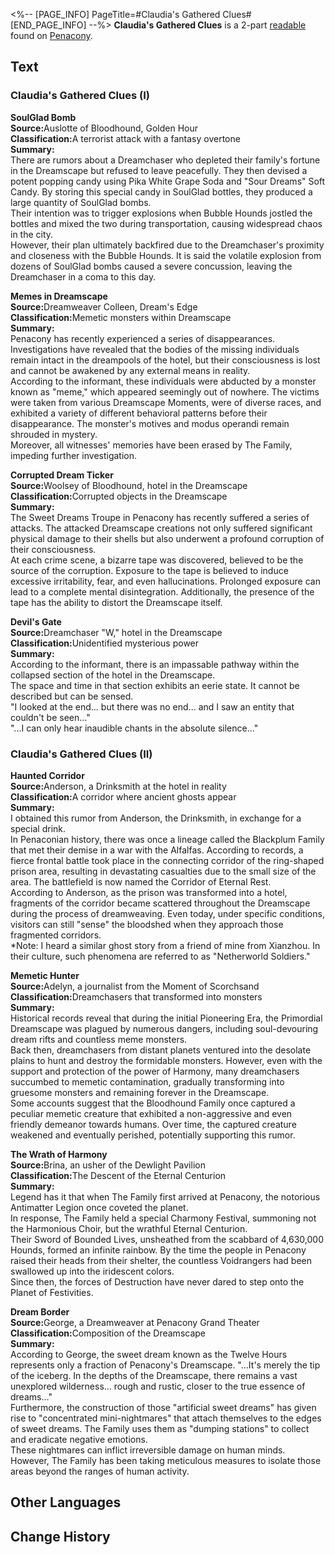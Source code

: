 <%-- [PAGE_INFO]
PageTitle=#Claudia's Gathered Clues#
[END_PAGE_INFO] --%>
{{Readable Infobox
|id           = 336
|partIds      = 190613;190641
|title        = 
|image        = Item Penacony Readable 1.png
|world        = Penacony
|parts        = 2
|author       = <!--to be added-->
|description  = Claudia's notebook used to record peculiar incidents in Penacony.
|part1        = Claudia's Gathered Clues (I)
|source1      = {{cx|Source missing}}
|part2        = Claudia's Gathered Clues (II)
|source2      = {{cx|Source missing}}
|characters   = 
|factions     = 
}}
'''Claudia's Gathered Clues''' is a 2-part [[readable]] found on [[Penacony]].
<!--
==Location==
{{Map Embed|<map name>|<marker id>}}
-->
==Text==
===Claudia's Gathered Clues (I)===
'''SoulGlad Bomb'''<br />'''Source: '''Auslotte of Bloodhound, Golden Hour<br />'''Classification: '''A terrorist attack with a fantasy overtone<br />'''Summary:'''<br />There are rumors about a Dreamchaser who depleted their family's fortune in the Dreamscape but refused to leave peacefully. They then devised a potent popping candy using Pika White Grape Soda and "Sour Dreams" Soft Candy. By storing this special candy in SoulGlad bottles, they produced a large quantity of SoulGlad bombs.<br />Their intention was to trigger explosions when Bubble Hounds jostled the bottles and mixed the two during transportation, causing widespread chaos in the city.<br />However, their plan ultimately backfired due to the Dreamchaser's proximity and closeness with the Bubble Hounds. It is said the volatile explosion from dozens of SoulGlad bombs caused a severe concussion, leaving the Dreamchaser in a coma to this day.

'''Memes in Dreamscape'''<br />'''Source: '''Dreamweaver Colleen, Dream's Edge<br />'''Classification: '''Memetic monsters within Dreamscape<br />'''Summary:'''<br />Penacony has recently experienced a series of disappearances. Investigations have revealed that the bodies of the missing individuals remain intact in the dreampools of the hotel, but their consciousness is lost and cannot be awakened by any external means in reality.<br />According to the informant, these individuals were abducted by a monster known as "meme," which appeared seemingly out of nowhere. The victims were taken from various Dreamscape Moments, were of diverse races, and exhibited a variety of different behavioral patterns before their disappearance. The monster's motives and modus operandi remain shrouded in mystery.<br />Moreover, all witnesses' memories have been erased by The Family, impeding further investigation.

'''Corrupted Dream Ticker'''<br />'''Source: '''Woolsey of Bloodhound, hotel in the Dreamscape<br />'''Classification: '''Corrupted objects in the Dreamscape<br />'''Summary:'''<br />The Sweet Dreams Troupe in Penacony has recently suffered a series of attacks. The attacked Dreamscape creations not only suffered significant physical damage to their shells but also underwent a profound corruption of their consciousness.<br />At each crime scene, a bizarre tape was discovered, believed to be the source of the corruption. Exposure to the tape is believed to induce excessive irritability, fear, and even hallucinations. Prolonged exposure can lead to a complete mental disintegration. Additionally, the presence of the tape has the ability to distort the Dreamscape itself.

'''Devil's Gate'''<br />'''Source: '''Dreamchaser "W," hotel in the Dreamscape<br />'''Classification: '''Unidentified mysterious power<br />'''Summary:'''<br />According to the informant, there is an impassable pathway within the collapsed section of the hotel in the Dreamscape.<br />The space and time in that section exhibits an eerie state. It cannot be described but can be sensed.<br />"I looked at the end... but there was no end... and I saw an entity that couldn't be seen..."<br />"...I can only hear inaudible chants in the absolute silence..."

===Claudia's Gathered Clues (II)===
'''Haunted Corridor'''<br />'''Source: '''Anderson, a Drinksmith at the hotel in reality<br />'''Classification: '''A corridor where ancient ghosts appear<br />'''Summary:'''<br />I obtained this rumor from Anderson, the Drinksmith, in exchange for a special drink.<br />In Penaconian history, there was once a lineage called the Blackplum Family that met their demise in a war with the Alfalfas. According to records, a fierce frontal battle took place in the connecting corridor of the ring-shaped prison area, resulting in devastating casualties due to the small size of the area. The battlefield is now named the Corridor of Eternal Rest.<br />According to Anderson, as the prison was transformed into a hotel, fragments of the corridor became scattered throughout the Dreamscape during the process of dreamweaving. Even today, under specific conditions, visitors can still "sense" the bloodshed when they approach those fragmented corridors.<br />*Note: I heard a similar ghost story from a friend of mine from Xianzhou. In their culture, such phenomena are referred to as "Netherworld Soldiers."

'''Memetic Hunter'''<br />'''Source: '''Adelyn, a journalist from the Moment of Scorchsand<br />'''Classification: '''Dreamchasers that transformed into monsters<br />'''Summary:'''<br />Historical records reveal that during the initial Pioneering Era, the Primordial Dreamscape was plagued by numerous dangers, including soul-devouring dream rifts and countless meme monsters.<br />Back then, dreamchasers from distant planets ventured into the desolate plains to hunt and destroy the formidable monsters. However, even with the support and protection of the power of Harmony, many dreamchasers succumbed to memetic contamination, gradually transforming into gruesome monsters and remaining forever in the Dreamscape.<br />Some accounts suggest that the Bloodhound Family once captured a peculiar memetic creature that exhibited a non-aggressive and even friendly demeanor towards humans. Over time, the captured creature weakened and eventually perished, potentially supporting this rumor.

'''The Wrath of Harmony'''<br />'''Source: '''Brina, an usher of the Dewlight Pavilion<br />'''Classification: '''The Descent of the Eternal Centurion<br />'''Summary:'''<br />Legend has it that when The Family first arrived at Penacony, the notorious Antimatter Legion once coveted the planet.<br />In response, The Family held a special Charmony Festival, summoning not the Harmonious Choir, but the wrathful Eternal Centurion.<br />Their Sword of Bounded Lives, unsheathed from the scabbard of 4,630,000 Hounds, formed an infinite rainbow. By the time the people in Penacony raised their heads from their shelter, the countless Voidrangers had been swallowed up into the iridescent colors.<br />Since then, the forces of Destruction have never dared to step onto the Planet of Festivities.

'''Dream Border'''<br />'''Source: '''George, a Dreamweaver at Penacony Grand Theater<br />'''Classification: '''Composition of the Dreamscape<br />'''Summary: '''<br />According to George, the sweet dream known as the Twelve Hours represents only a fraction of Penacony's Dreamscape. "...It's merely the tip of the iceberg. In the depths of the Dreamscape, there remains a vast unexplored wilderness... rough and rustic, closer to the true essence of dreams..."<br />Furthermore, the construction of those "artificial sweet dreams" has given rise to "concentrated mini-nightmares" that attach themselves to the edges of sweet dreams. The Family uses them as "dumping stations" to collect and eradicate negative emotions.<br />These nightmares can inflict irreversible damage on human minds. However, The Family has been taking meticulous measures to isolate those areas beyond the ranges of human activity.

<!--
==Trivia==
* 
-->
==Other Languages==
{{Other Languages
|en   = Claudia's Gathered Clues
|zhs  = 克劳迪娅的素材簿
|zht  = 克勞蒂亞的素材簿
|ja   = クラウディアの素材帳
|ko   = 클라우디아의 소재 수첩
|es   = Pistas que reunió Claudia
|fr   = Indices récoltés par Claudia
|ru   = Улики от Клаудии
|th   = บันทึกข้อมูลของ Claudia
|vi   = Tập Tài Liệu Của Claudia
|de   = Claudias gesammelte Hinweise
|id   = Buku Materi Claudia
|pt   = Pistas Reunidas de Claudia
}}

==Change History==
{{Change History|2.1}}